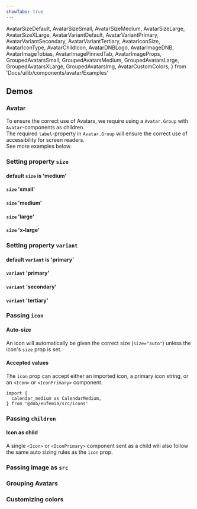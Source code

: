 ```yaml
---
showTabs: true
---
```


  AvatarSizeDefault,
  AvatarSizeSmall,
  AvatarSizeMedium,
  AvatarSizeLarge,
  AvatarSizeXLarge,
  AvatarVariantDefault,
  AvatarVariantPrimary,
  AvatarVariantSecondary,
  AvatarVariantTertiary,
  AvatarIconSize,
  AvatarIconType,
  AvatarChildIcon,
  AvatarDNBLogo,
  AvatarImageDNB,
  AvatarImageTobias,
  AvatarImagePinnedTab,
  AvatarImageProps,
  GroupedAvatarsSmall,
  GroupedAvatarsMedium,
  GroupedAvatarsLarge,
  GroupedAvatarsXLarge,
  GroupedAvatarsImg,
  AvatarCustomColors,
} from 'Docs/uilib/components/avatar/Examples'

## Demos

### Avatar

To ensure the correct use of Avatars, we require using a `Avatar.Group` with `Avatar`-components as children. <br/>
The required `label`-property in `Avatar.Group` will ensure the correct use of accessibility for screen readers. <br/>
See more examples below.

### Setting property `size`

#### default `size` is 'medium'

<AvatarSizeDefault />

#### `size` 'small'

<AvatarSizeSmall />

#### `size` 'medium'

<AvatarSizeMedium />

#### `size` 'large'

<AvatarSizeLarge />

#### `size` 'x-large'

<AvatarSizeXLarge />

### Setting property `variant`

#### default `variant` is 'primary'

<AvatarVariantDefault />

#### `variant` 'primary'

<AvatarVariantPrimary />

#### `variant` 'secondary'

<AvatarVariantSecondary />

#### `variant` 'tertiary'

<AvatarVariantTertiary />

### Passing `icon`

#### Auto-size

An icon will automatically be given the correct size (`size="auto"`) unless the icon's `size` prop is set.

<AvatarIconSize />

#### Accepted values

The `icon` prop can accept either an imported icon, a primary icon string, or an `<Icon>` or `<IconPrimary>` component.

```
import {
  calendar_medium as CalendarMedium,
} from '@dnb/eufemia/src/icons'
```

<AvatarIconType />

### Passing `children`

<AvatarDNBLogo />

#### Icon as child

A single `<Icon>` or `<IconPrimary>` component sent as a child will also follow the same auto sizing rules as the `icon` prop.

<AvatarChildIcon />

### Passing image as `src`

<AvatarImagePinnedTab />
<AvatarImageDNB />
<AvatarImageTobias />
<AvatarImageProps />

### Grouping Avatars

<GroupedAvatarsSmall />
<GroupedAvatarsMedium />
<GroupedAvatarsLarge />
<GroupedAvatarsXLarge />
<GroupedAvatarsImg />

### Customizing colors

<AvatarCustomColors />
